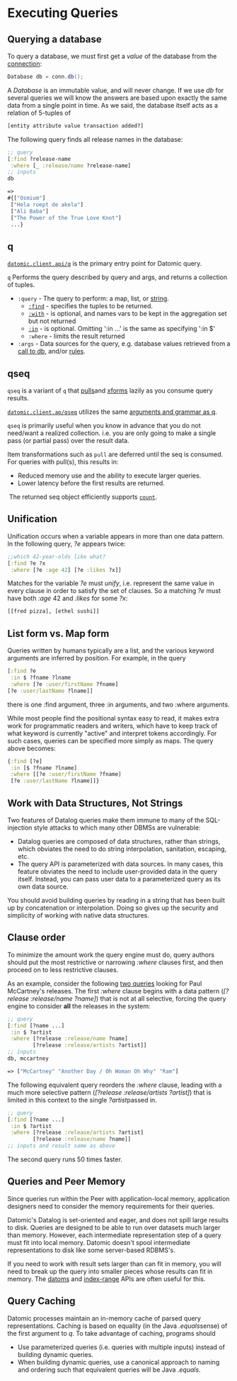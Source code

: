 Executing Queries
=================

Querying a database
-------------------

To query a database, we must first get a *value* of the database from the [connection](../getting-started/connect-to-a-database.html):

```java
Database db = conn.db();
```



A *Database* is an immutable value, and will never change. If we use *db* for several queries we will know the answers are based upon exactly the same data from a single point in time. As we said, the database itself acts as a relation of 5-tuples of

```clojure
[entity attribute value transaction added?]
```



The following query finds all release names in the database:

```clojure
;; query
[:find ?release-name
 :where [_ :release/name ?release-name]
;; inputs
db
```



```clojure
=>
#{["Osmium"]
 ["Hela roept de akela"] 
 ["Ali Baba"] 
 ["The Power of the True Love Knot"]
 ...}
```







q
-

[`datomic.client.api/q`](https://docs.datomic.com/client-api/datomic.client.api.html#var-q) is the primary entry point for Datomic query.

`q` Performs the query described by query and args, and returns a collection of tuples.

- `:query` - The query to perform: a map, list, or [string](#a-warning). 
    - [`:find`](query.html#find-specifications) - specifies the tuples to be returned.
    - [`:with`](query.html#with) - is optional, and names vars to be kept in the aggregation set but not returned
    - [`:in`](query.html#inputs) - is optional. Omitting ':in …' is the same as specifying ':in $'
    - `:where` - limits the result returned
- `:args` - Data sources for the query, e.g. database values retrieved from a [call to db](#querying-database), and/or [rules](query.html#rules).





qseq
----

`qseq` is a variant of `q` that [pulls](query.html#pull-expressions)and [xforms](pull.html#xform) lazily as you consume query results.

[`datomic.client.ap/qseq`](https://docs.datomic.com/client-api/datomic.client.api.html#var-qseq) utilizes the same [arguments and grammar as q](pull.html#pull-grammar).

`qseq` is primarily useful when you know in advance that you do not need/want a realized collection. i.e. you are only going to make a single pass (or partial pass) over the result data.

Item transformations such as `pull` are deferred until the seq is consumed. For queries with pull(s), this results in: ​

- Reduced memory use and the ability to execute larger queries.
- Lower latency before the first results are returned.

​ The returned seq object efficiently supports [`count`](https://clojure.github.io/clojure/clojure.core-api.html#clojure.core/bounded-count).





Unification
-----------

Unification occurs when a variable appears in more than one data pattern. In the following query, *?e* appears twice:

```clojure
;;which 42-year-olds like what?
[:find ?e ?x 
 :where [?e :age 42] [?e :likes ?x]]
```



Matches for the variable *?e* must *unify*, i.e. represent the same value in every clause in order to satisfy the set of clauses. So a matching *?e* must have both *:age* 42 and *:likes* for some *?x*:

```clojure
[[fred pizza], [ethel sushi]]
```







List form vs. Map form
----------------------

Queries written by humans typically are a list, and the various keyword arguments are inferred by position. For example, in the query

```clojure
[:find ?e
 :in $ ?fname ?lname
 :where [?e :user/firstName ?fname]
[?e :user/lastName ?lname]]
```



there is one :find argument, three :in arguments, and two :where arguments.

While most people find the positional syntax easy to read, it makes extra work for programmatic readers and writers, which have to keep track of what keyword is currently "active" and interpret tokens accordingly. For such cases, queries can be specified more simply as maps. The query above becomes:

```clojure
{:find [?e]
 :in [$ ?fname ?lname]
 :where [[?e :user/firstName ?fname]
 [?e :user/lastName ?lname]]}
```







Work with Data Structures, Not Strings
--------------------------------------

Two features of Datalog queries make them immune to many of the SQL-injection style attacks to which many other DBMSs are vulnerable:

- Datalog queries are composed of data structures, rather than strings, which obviates the need to do string interpolation, sanitation, escaping, etc.
- The query API is parameterized with data sources. In many cases, this feature obviates the need to include user-provided data in the query itself. Instead, you can pass user data to a parameterized query as its own data source.

You should avoid building queries by reading in a string that has been built up by concatenation or interpolation. Doing so gives up the security and simplicity of working with native data structures.





Clause order
------------

To minimize the amount work the query engine must do, query authors should put the most restrictive or narrowing *:where* clauses first, and then proceed on to less restrictive clauses.

As an example, consider the following [two queries](https://github.com/Datomic/day-of-datomic/blob/master/tutorial/query_perf.clj#L20-40) looking for Paul McCartney's releases. The first *:where* clause begins with a data pattern (*\[?release :release/name ?name\]*) that is not at all selective, forcing the query engine to consider **all** the releases in the system:

```clojure
;; query
[:find [?name ...]
 :in $ ?artist
 :where [?release :release/name ?name]
        [?release :release/artists ?artist]]
;; inputs
db, mccartney
```



```clojure
=> ["McCartney" "Another Day / Oh Woman Oh Why" "Ram"]
```



The following equivalent query reorders the *:where* clause, leading with a much more selective pattern (*\[?release :release/artists ?artist\]*) that is limited in this context to the single *?artist*passed in.

```clojure
;; query
[:find [?name ...]
 :in $ ?artist
 :where [?release :release/artists ?artist]
        [?release :release/name ?name]]
;; inputs and result same as above
```



The second query runs 50 times faster.





Queries and Peer Memory
-----------------------

Since queries run within the Peer with application-local memory, application designers need to consider the memory requirements for their queries.

Datomic's Datalog is set-oriented and eager, and does not spill large results to disk. Queries are designed to be able to run over datasets much larger than memory. However, each intermediate representation step of a query must fit into local memory. Datomic doesn't spool intermediate representations to disk like some server-based RDBMS's.

If you need to work with result sets larger than can fit in memory, you will need to break up the query into smaller pieces whose results can fit in memory. The [datoms](../query/indexes.html#datoms-api) and [index-range](../query/indexes.html#avet) APIs are often useful for this.





Query Caching
-------------

Datomic processes maintain an in-memory cache of parsed query representations. Caching is based on equality (in the Java *.equals*sense) of the first argument to *q*. To take advantage of caching, programs should

- Use parameterized queries (i.e. queries with multiple inputs) instead of building dynamic queries.
- When building dynamic queries, use a canonical approach to naming and ordering such that equivalent queries will be Java *.equals*.